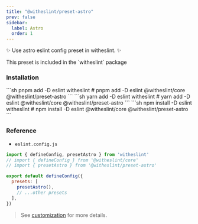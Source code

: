 ```yaml
---
title: "@witheslint/preset-astro"
prev: false
sidebar:
  label: Astro
  order: 1
---
```


✨ Use astro eslint config preset in witheslint. ✨

<Aside type="tip">
  This preset is included in the `witheslint` package
</Aside>

### Installation

<Tabs>
  <TabItem label="pnpm">
  ```sh
  pnpm add -D eslint witheslint
  # pnpm add -D eslint @witheslint/core @witheslint/preset-astro
  ```
  </TabItem>
  <TabItem label="yarn">
  ```sh
  yarn add -D eslint witheslint
  # yarn add -D eslint @witheslint/core @witheslint/preset-astro
  ```
  </TabItem>
  <TabItem label="npm">
  ```sh
  npm install -D eslint witheslint
  # npm install -D eslint @witheslint/core @witheslint/preset-astro
  ```
  </TabItem>
</Tabs>

### Reference

- `eslint.config.js`

```js
import { defineConfig, presetAstro } from 'witheslint'
// import { defineConfig } from '@witheslint/core'
// import { presetAstro } from '@witheslint/preset-astro'

export default defineConfig({
  presets: [
    presetAstro(),
    // ...other presets
  ],
})
```
> See [customization](/guides/customization) for more details.


